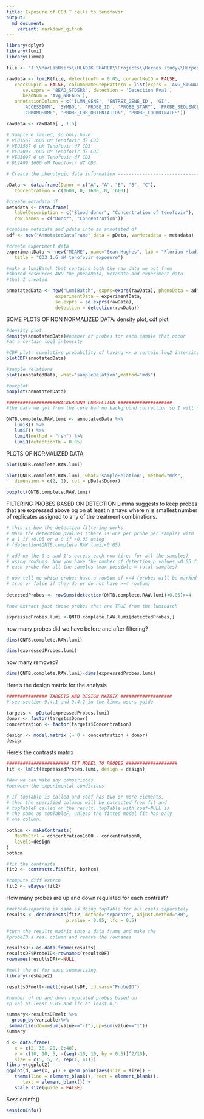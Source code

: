 ```yaml
---
title: Exposure of CD3 T cells to tenofovir
output:
  md_document:
    variant: markdown_github
---
```


```r
library(dplyr)
library(lumi)
library(limma)

file <- "J:\\MacLabUsers\\HLADIK SHARED\\Projects\\Herpes study\\Herpes-Project-1\\vaginal_explant_Illumina\\2015_11_10/GenomeStudioProject/SeanHughes_HumanHT12v4_151112/2015.11.12smhughesFinalReport.txt"

rawData <- lumiR(file, detectionTh = 0.05, convertNuID = FALSE, 
   checkDupId = FALSE, columnNameGrepPattern = list(exprs = 'AVG_SIGNAL',
      se.exprs = 'BEAD_STDERR', detection = 'Detection Pval',
      beadNum = 'Avg_NBEADS'),
   annotationColumn = c('ILMN_GENE', 'ENTREZ_GENE_ID', 'GI',
      'ACCESSION', 'SYMBOL', 'PROBE_ID', 'PROBE_START', 'PROBE_SEQUENCE',
      'CHROMOSOME', 'PROBE_CHR_ORIENTATION', 'PROBE_COORDINATES'))

rawData <- rawData[ , 1:5]
```


```r
# Sample 6 failed, so only have: 
# VEU1567 1600 uM Tenofovir d7 CD3
# VEU1567 0 uM Tenofovir d7 CD3
# VEU3097 1600 uM Tenofovir d7 CD3
# VEU3097 0 uM Tenofovir d7 CD3
# DL2409 1600 uM Tenofovir d7 CD3

# Create the phenotypic data information --------------------------------

pData <- data.frame(Donor = c("A", "A", "B", "B", "C"), 
   Concentration = c(1600, 0, 1600, 0, 1600))

#create metadata df
metadata <- data.frame(
   labelDescription = c("Blood donor", "Concentration of tenofovir"),
   row.names = c("Donor", "Concentration"))

#combine metadata and pdata into an annotated df
adf <- new("AnnotatedDataFrame",data = pData, varMetadata = metadata)

#create experiment data
experimentData <- new("MIAME", name="Sean Hughes", lab = "Florian Hladik Lab",
   title = "CD3 1.6 mM tenofovir exposure")

#make a lumiBatch that contains both the raw data we got from
#shared resources AND the phenoData, metadata and experiment data
#that I created

annotatedData <- new("LumiBatch", exprs=exprs(rawData), phenoData = adf,
                  experimentData = experimentData,
                  se.exprs = se.exprs(rawData),
                  detection = detection(rawData))

```

 SOME PLOTS OF NON NORMALIZED DATA:
 density plot, cdf plot
```r
#density plot
density(annotatedData)#number of probes for each sample that occur
#at a certain log2 intensity

#CDF plot: cumulative probability of having <= a certain log2 intensity
plotCDF(annotatedData)

#sample relations
plot(annotatedData, what='sampleRelation',method="mds")

#boxplot
boxplot(annotatedData)

###################BACKGROUND CORRECTION ####################
#the data we got from the core had no background correction so I will do it here

QNTB.complete.RAW.lumi <- annotatedData %>% 
   lumiB() %>% 
   lumiT() %>% 
   lumiN(method = "rsn") %>% 
   lumiQ(detectionTh = 0.05)

```
PLOTS OF NORMALIZED DATA 

```r
plot(QNTB.complete.RAW.lumi)

plot(QNTB.complete.RAW.lumi, what='sampleRelation', method="mds", 
   dimension = c(2, 1), col = pData$Donor)

boxplot(QNTB.complete.RAW.lumi)

```
FILTERING PROBES BASED ON DETECTION 
 Limma suggests to keep probes that are expressed above bg on 
at least n arrays where n is smallest number of replicates assigned
to any of the treatment combinations.

```r
# this is how the detection filtering works
# Mark the detection pvalues (there is one per probe per sample) with
# a 1 if <0.05 or a 0 if >0.05 using 
# (detection(QNTB.complete.RAW.lumi)<0.05)

# add up the 0's and 1's across each row (i.e. for all the samples)
# using rowSums. Now you have the number of detection p values <0.05 for 
# each probe for all the samples (max possible = total samples)

# now tell me which probes have a rowSum of >=4 (probes will be marked as
# true or false if they do or do not have >=4 rowSum)
            
detectedProbes <- rowSums(detection(QNTB.complete.RAW.lumi)<0.05)>=4

#now extract just those probes that are TRUE from the lumibatch

expressedProbes.lumi <-QNTB.complete.RAW.lumi[detectedProbes,]
```

how many probes did we have before and after filtering?
```r
dims(QNTB.complete.RAW.lumi)

dims(expressedProbes.lumi)
```
how many removed?
```r
dims(QNTB.complete.RAW.lumi)-dims(expressedProbes.lumi)

```
Here's the design matrix for the analysis

```r
############### TARGETS AND DESIGN MATRIX ###################
# see section 9.4.1 and 9.4.2 in the limma users guide

targets <- pData(expressedProbes.lumi)
donor <- factor(targets$Donor)
concentration <- factor(targets$Concentration)

design <- model.matrix (~ 0 + concentration + donor)
design
```
Here's the contrasts matrix

```r
####################### FIT MODEL TO PROBES ###################
fit <- lmFit(expressedProbes.lumi, design = design)

#Now we can make any comparisons
#between the experimental conditions

# If topTable is called and coef has two or more elements,
# then the specified columns will be extracted from fit and
# topTableF called on the result. topTable with coef=NULL is 
# the same as topTableF, unless the fitted model fit has only
# one column.

bothcm <- makeContrasts(
   MaxVsCtrl = concentration1600 - concentration0, 
   levels=design
)
bothcm

#fit the contrasts  
fit2 <- contrasts.fit(fit, bothcm)

#compute diff exprsn
fit2 <- eBayes(fit2)
```

How many probes are up and down regulated for each contrast?

```r

#method=separate is same as doing topTable for all coefs separately
results <- decideTests(fit2, method="separate", adjust.method="BH",
                      p.value = 0.05, lfc = 0.5)

#turn the results matrix into a data frame and make the
#probeID a real column and remove the rownames

resultsDF<-as.data.frame(results)
resultsDF$ProbeID<-rownames(resultsDF)
rownames(resultsDF)<-NULL

#melt the df for easy summarizing
library(reshape2)

resultsDFmelt<-melt(resultsDF, id.vars="ProbeID")

#number of up and down regulated probes based on 
#p.val at least 0.05 and lfc at least 0.5

summary<-resultsDFmelt %>%
  group_by(variable)%>%
 summarize(down=sum(value=="-1"),up=sum(value=="1"))
summary

```


```r
d <- data.frame(
   x = c(2, 38, 20, 0:40), 
   y = c(10, 10, 5, -(seq(-10, 10, by = 0.5))^2/10), 
   size = c(5, 5, 2, rep(1, 41)))
library(ggplot2)
ggplot(d, aes(x, y)) + geom_point(aes(size = size)) + 
   theme(line = element_blank(), rect = element_blank(), 
      text = element_blank()) + 
   scale_size(guide = FALSE)

```

SessionInfo()

```r
sessionInfo()
```